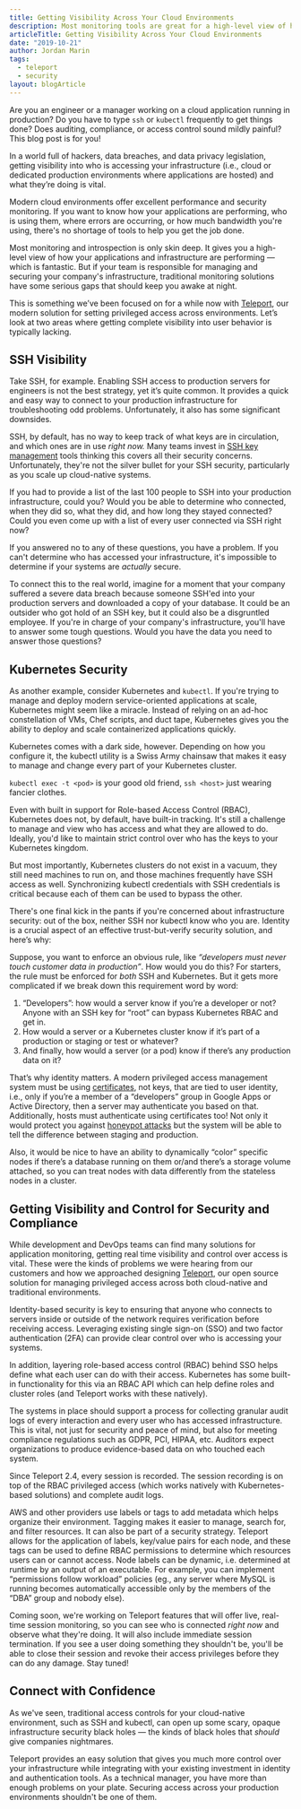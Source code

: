 ```yaml
---
title: Getting Visibility Across Your Cloud Environments
description: Most monitoring tools are great for a high-level view of how your applications and infrastructure are performing, but have many gaps when it comes to security. In this blog, we look at two areas where visibility is typically lacking:\ SSH and Kubernetes.
articleTitle: Getting Visibility Across Your Cloud Environments
date: "2019-10-21"
author: Jordan Marin
tags:
  - teleport
  - security
layout: blogArticle
---
```



Are you an engineer or a manager working on a cloud application running in production? Do you have to type `ssh` or `kubectl` frequently to
get things done? Does auditing, compliance, or access control sound mildly painful? This blog post is for you!

In a world full of hackers, data breaches, and data privacy legislation, getting visibility into who is accessing your infrastructure (i.e.,
cloud or dedicated production environments where applications are hosted) and what they’re doing is vital.

Modern cloud environments offer excellent performance and security monitoring. If you want to know how your applications are performing, who
is using them, where errors are occurring, or how much bandwidth you're using, there's no shortage of tools to help you get the job done.

Most monitoring and introspection is only skin deep. It gives you a high-level view of how your applications and infrastructure are
performing — which is fantastic. But if your team is responsible for managing and securing your company's infrastructure, traditional
monitoring solutions have some serious gaps that should keep you awake at night.

This is something we’ve been focused on for a while now with [Teleport](https://goteleport.com/), our modern solution for setting privileged
access across environments. Let’s look at two areas where getting complete visibility into user behavior is typically lacking.

## SSH Visibility

<BlogImage src="./assets/id-card.svg" />

Take SSH, for example. Enabling SSH access to production servers for engineers is not the best strategy, yet it’s quite common. It provides
a quick and easy way to connect to your production infrastructure for troubleshooting odd problems. Unfortunately, it also has some
significant downsides.

SSH, by default, has no way to keep track of what keys are in circulation, and which ones are in use _right now._ Many teams invest in [SSH
key management](https://goteleport.com/blog/ssh-key-management/) tools thinking this covers all their security concerns. Unfortunately, they're not the silver
bullet for your SSH security, particularly as you scale up cloud-native systems.

If you had to provide a list of the last 100 people to SSH into your production infrastructure, could you? Would you be able to determine
who connected, when they did so, what they did, and how long they stayed connected? Could you even come up with a list of every user
connected via SSH right now?

If you answered no to any of these questions, you have a problem. If you can't determine who has accessed your infrastructure, it's
impossible to determine if your systems are _actually_ secure.

To connect this to the real world, imagine for a moment that your company suffered a severe data breach because someone SSH'ed into your
production servers and downloaded a copy of your database. It could be an outsider who got hold of an SSH key, but it could also be a
disgruntled employee. If you're in charge of your company's infrastructure, you'll have to answer some tough questions. Would you have the
data you need to answer those questions?

## Kubernetes Security

As another example, consider Kubernetes and `kubectl`. If you're trying to manage and deploy modern service-oriented applications at scale,
Kubernetes might seem like a miracle. Instead of relying on an ad-hoc constellation of VMs, Chef scripts, and duct tape, Kubernetes gives
you the ability to deploy and scale containerized applications quickly.

Kubernetes comes with a dark side, however. Depending on how you configure it, the kubectl utility is a Swiss Army chainsaw that makes it
easy to manage and change every part of your Kubernetes cluster.

`kubectl exec -t <pod>` is your good old friend, `ssh <host>` just wearing fancier clothes.

Even with built in support for Role-based Access Control (RBAC), Kubernetes does not, by default, have built-in tracking. It's still a
challenge to manage and view who has access and what they are allowed to do. Ideally, you'd like to maintain strict control over who has the
keys to your Kubernetes kingdom.

But most importantly, Kubernetes clusters do not exist in a vacuum, they still need machines to run on, and those machines frequently have
SSH access as well. Synchronizing kubectl credentials with SSH credentials is critical because each of them can be used to bypass the other.

There's one final kick in the pants if you're concerned about infrastructure security: out of the box, neither SSH nor kubectl know who you
are. Identity is a crucial aspect of an effective trust-but-verify security solution, and here’s why:

Suppose, you want to enforce an obvious rule, like _“developers must never touch customer data in production”_. How would you do this? For
starters, the rule must be enforced for _both_ SSH and Kubernetes. But it gets more complicated if we break down this requirement word by
word:

1. “Developers”: how would a server know if you’re a developer or not? Anyone with an SSH key for “root” can bypass Kubernetes RBAC and get in.
2. How would a server or a Kubernetes cluster know if it’s part of a production or staging or test or whatever?
3. And finally, how would a server (or a pod) know if there’s any production data on it?

That’s why identity matters. A modern privileged access management system must be using
[certificates](https://goteleport.com/blog/ssh-certificates/), not keys, that are tied to user identity, i.e., only if you’re a member of a
“developers” group in Google Apps or Active Directory, then a server may authenticate you based on that. Additionally, hosts must
authenticate using certificates too! Not only it would protect you against [honeypot
attacks](<https://en.wikipedia.org/wiki/Honeypot_(computing)>) but the system will be able to tell the difference between staging and
production.

Also, it would be nice to have an ability to dynamically “color” specific nodes if there’s a database running on them or/and there’s a
storage volume attached, so you can treat nodes with data differently from the stateless nodes in a cluster.

## Getting Visibility and Control for Security and Compliance

While development and DevOps teams can find many solutions for application monitoring, getting real time visibility and control over access
is vital. These were the kinds of problems we were hearing from our customers and how we approached designing [Teleport](https://goteleport.com/), our
open source solution for managing privileged access across both cloud-native and traditional environments.

Identity-based security is key to ensuring that anyone who connects to servers inside or outside of the network requires verification before
receiving access. Leveraging existing single sign-on (SSO) and two factor authentication (2FA) can provide clear control over who is
accessing your systems.

In addition, layering role-based access control (RBAC) behind SSO helps define what each user can do with their access. Kubernetes has some
built-in functionality for this via an RBAC API which can help define roles and cluster roles (and Teleport works with these natively).

The systems in place should support a process for collecting granular audit logs of every interaction and every user who has accessed
infrastructure. This is vital, not just for security and peace of mind, but also for meeting compliance regulations such as GDPR, PCI,
HIPAA, etc. Auditors expect organizations to produce evidence-based data on who touched each system.

<BlogImage src="./assets/recorded-session.gif" />

Since Teleport 2.4, every session is recorded. The session recording is on top of the RBAC privileged access (which works natively with
Kubernetes-based solutions) and complete audit logs.

AWS and other providers use labels or tags to add metadata which helps organize their environment. Tagging makes it easier to manage, search
for, and filter resources. It can also be part of a security strategy. Teleport allows for the application of labels, key/value pairs for
each node, and these tags can be used to define RBAC permissions to determine which resources users can or cannot access. Node labels can be
dynamic, i.e. determined at runtime by an output of an executable. For example, you can implement “permissions follow workload” policies
(eg., any server where MySQL is running becomes automatically accessible only by the members of the “DBA” group and nobody else).

Coming soon, we're working on Teleport features that will offer live, real-time session monitoring, so you can see who is connected _right
now_ and observe what they're doing. It will also include immediate session termination. If you see a user doing something they shouldn't
be, you'll be able to close their session and revoke their access privileges before they can do any damage. Stay tuned!

<EmailSubscribeViolet />

## Connect with Confidence

As we've seen, traditional access controls for your cloud-native environment, such as SSH and kubectl, can open up some scary, opaque
infrastructure security black holes — the kinds of black holes that _should_ give companies nightmares.

Teleport provides an easy solution that gives you much more control over your infrastructure while integrating with your existing investment
in identity and authentication tools. As a technical manager, you have more than enough problems on your plate. Securing access across your
production environments shouldn't be one of them.
